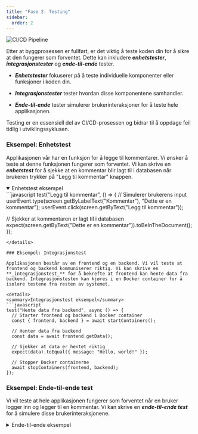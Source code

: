 ```yaml
---
title: "Fase 2: Testing"
sidebar:
  order: 2
---
```


![CI/CD Pipeline](../../../../../public/images/CICD/Test.png)

Etter at byggprosessen er fullført, er det viktig å teste koden din for å sikre at den fungerer som forventet.
Dette kan inkludere **_enhetstester_**, **_integrasjonstester_** og **_ende-til-ende_** tester.

- **_Enhetstester_** fokuserer på å teste individuelle komponenter eller funksjoner i koden din.

- **_Integrasjonstester_** tester hvordan disse komponentene samhandler.

- **_Ende-til-ende_** tester simulerer brukerinteraksjoner for å teste hele applikasjonen.

Testing er en essensiell del av CI/CD-prosessen og bidrar til å oppdage feil tidlig i utviklingssyklusen.

### Eksempel: Enhetstest

Applikasjonen vår har en funksjon for å legge til kommentarer. Vi ønsker å teste at denne funksjonen fungerer som forventet. Vi kan skrive en **_enhetstest_** for å sjekke at en kommentar blir lagt til i databasen når brukeren trykker på "Legg til kommentar" knappen.

<details open>
<summary>Enhetstest eksempel</summary>
```javascript
test("Legg til kommentar", () => {
  // Simulerer brukerens input
  userEvent.type(screen.getByLabelText("Kommentar"), "Dette er en kommentar");
  userEvent.click(screen.getByText("Legg til kommentar"));

// Sjekker at kommentaren er lagt til i databasen
expect(screen.getByText("Dette er en kommentar")).toBeInTheDocument();
});

```
</details>

### Eksempel: Integrasjonstest

Applikasjonen består av en frontend og en backend. Vi vil teste at frontend og backend kommuniserer riktig. Vi kan skrive en **_integrasjonstest_** for å bekrefte at frontend kan hente data fra backend. Integrasjonstesten kan kjøres i en Docker container for å isolere testene fra resten av systemet.

<details>
<summary>Integrasjonstest eksempel</summary>
```javascript
test("Hente data fra backend", async () => {
  // Starter frontend og backend i Docker container
  const { frontend, backend } = await startContainers();

  // Henter data fra backend
  const data = await frontend.getData();

  // Sjekker at data er hentet riktig
  expect(data).toEqual({ message: "Hello, world!" });

  // Stopper Docker containerne
  await stopContainers(frontend, backend);
});
```

</details>

### Eksempel: Ende-til-ende test

Vi vil teste at hele applikasjonen fungerer som forventet når en bruker logger inn og legger til en kommentar.
Vi kan skrive en **_ende-til-ende test_** for å simulere disse brukerinteraksjonene.

<details>
<summary>Ende-til-ende eksempel</summary>
```javascript
test("Legg til kommentar etter innlogging", async () => {
  // Simulerer brukerens innlogging
  userEvent.type(screen.getByLabelText("Brukernavn"), "testbruker");
  userEvent.type(screen.getByLabelText("Passord"), "hemmelig");
  userEvent.click(screen.getByText("Logg inn"));

// Simulerer brukerens input
userEvent.type(screen.getByLabelText("Kommentar"), "Dette er en kommentar");
userEvent.click(screen.getByText("Legg til kommentar"));

// Sjekker at kommentaren er lagt til i databasen
expect(screen.getByText("Dette er en kommentar")).toBeInTheDocument();
});

```
</details>


<SelectCorrect
  question="Hva er formålet med enhetstester?"
  wrong2="Å teste hele applikasjonen fra start"
  correct="Å teste individuelle komponenter eller funksjoner i koden."
  wrong1="Å teste hvordan komponentene samhandler."
/>


<LikeThisPage />
